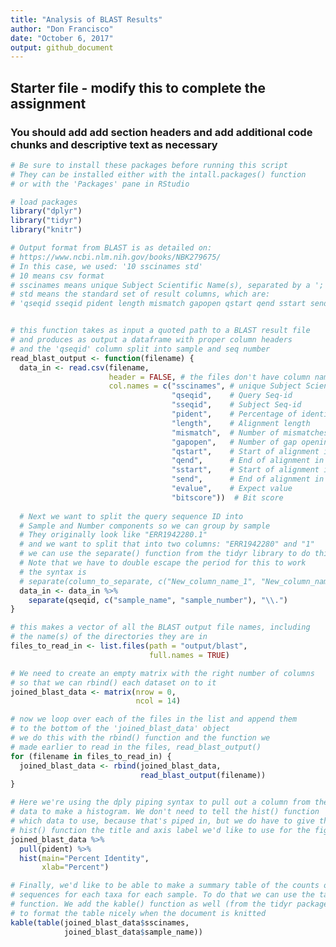 ```yaml
---
title: "Analysis of BLAST Results"
author: "Don Francisco"
date: "October 6, 2017"
output: github_document
---
```


## Starter file - modify this to complete the assignment

### You should add add section headers and add additional code chunks and descriptive text as necessary

```r
# Be sure to install these packages before running this script
# They can be installed either with the intall.packages() function
# or with the 'Packages' pane in RStudio

# load packages
library("dplyr")
library("tidyr")
library("knitr")
```

```r
# Output format from BLAST is as detailed on:
# https://www.ncbi.nlm.nih.gov/books/NBK279675/
# In this case, we used: '10 sscinames std' 
# 10 means csv format
# sscinames means unique Subject Scientific Name(s), separated by a ';'
# std means the standard set of result columns, which are:
# 'qseqid sseqid pident length mismatch gapopen qstart qend sstart send evalue bitscore',


# this function takes as input a quoted path to a BLAST result file
# and produces as output a dataframe with proper column headers
# and the 'qseqid' column split into sample and seq number 
read_blast_output <- function(filename) {
  data_in <- read.csv(filename,
                      header = FALSE, # the files don't have column names in them
                      col.names = c("sscinames", # unique Subject Scientific Name(s)
                                    "qseqid",    # Query Seq-id
                                    "sseqid",    # Subject Seq-id
                                    "pident",    # Percentage of identical matches
                                    "length",    # Alignment length
                                    "mismatch",  # Number of mismatches
                                    "gapopen",   # Number of gap openings
                                    "qstart",    # Start of alignment in query
                                    "qend",      # End of alignment in query
                                    "sstart",    # Start of alignment in subject
                                    "send",      # End of alignment in subject
                                    "evalue",    # Expect value
                                    "bitscore"))  # Bit score
  
  # Next we want to split the query sequence ID into 
  # Sample and Number components so we can group by sample
  # They originally look like "ERR1942280.1"
  # and we want to split that into two columns: "ERR1942280" and "1"
  # we can use the separate() function from the tidyr library to do this
  # Note that we have to double escape the period for this to work
  # the syntax is 
  # separate(column_to_separate, c("New_column_name_1", "New_column_name_2"), "seperator")
  data_in <- data_in %>%
    separate(qseqid, c("sample_name", "sample_number"), "\\.")
}
```

```r
# this makes a vector of all the BLAST output file names, including 
# the name(s) of the directories they are in
files_to_read_in <- list.files(path = "output/blast", 
                               full.names = TRUE)

# We need to create an empty matrix with the right number of columns
# so that we can rbind() each dataset on to it
joined_blast_data <- matrix(nrow = 0, 
                            ncol = 14)

# now we loop over each of the files in the list and append them
# to the bottom of the 'joined_blast_data' object
# we do this with the rbind() function and the function we 
# made earlier to read in the files, read_blast_output()
for (filename in files_to_read_in) {
  joined_blast_data <- rbind(joined_blast_data, 
                             read_blast_output(filename))
}
```

```r
# Here we're using the dply piping syntax to pull out a column from the 
# data to make a histogram. We don't need to tell the hist() function
# which data to use, because that's piped in, but we do have to give the 
# hist() function the title and axis label we'd like to use for the figure
joined_blast_data %>%
  pull(pident) %>%
  hist(main="Percent Identity",
       xlab="Percent")
```

```r
# Finally, we'd like to be able to make a summary table of the counts of 
# sequences for each taxa for each sample. To do that we can use the table() 
# function. We add the kable() function as well (from the tidyr package) in order
# to format the table nicely when the document is knitted
kable(table(joined_blast_data$sscinames, 
            joined_blast_data$sample_name))
```


